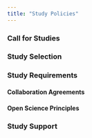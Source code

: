 ```yaml
---
title: "Study Policies"
---
```


### Call for Studies

### Study Selection

### Study Requirements

#### Collaboration Agreements

#### Open Science Principles 

### Study Support
